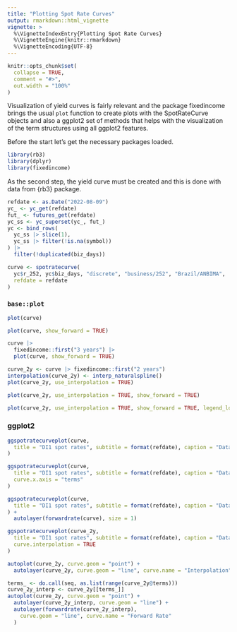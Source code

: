 ```yaml
---
title: "Plotting Spot Rate Curves"
output: rmarkdown::html_vignette
vignette: >
  %\VignetteIndexEntry{Plotting Spot Rate Curves}
  %\VignetteEngine{knitr::rmarkdown}
  %\VignetteEncoding{UTF-8}
---
```


```r
knitr::opts_chunk$set(
  collapse = TRUE,
  comment = "#>",
  out.width = "100%"
)
```

Visualization of yield curves is fairly relevant and the package fixedincome brings the usual
`plot` function to create plots with the SpotRateCurve objects and also a ggplot2 set of methods
that helps with the visualization of the term structures using all ggplot2 features.

Before the start let's get the necessary packages loaded.

```r
library(rb3)
library(dplyr)
library(fixedincome)
```

As the second step, the yield curve must be created and this is done with data from {rb3} package.

```r
refdate <- as.Date("2022-08-09")
yc_ <- yc_get(refdate)
fut_ <- futures_get(refdate)
yc_ss <- yc_superset(yc_, fut_)
yc <- bind_rows(
  yc_ss |> slice(1),
  yc_ss |> filter(!is.na(symbol))
) |>
  filter(!duplicated(biz_days))

curve <- spotratecurve(
  yc$r_252, yc$biz_days, "discrete", "business/252", "Brazil/ANBIMA",
  refdate = refdate
)
```

### `base::plot`
```r
plot(curve)
```

```r
plot(curve, show_forward = TRUE)
```

```r
curve |>
  fixedincome::first("3 years") |>
  plot(curve, show_forward = TRUE)
```

```r
curve_2y <- curve |> fixedincome::first("2 years")
interpolation(curve_2y) <- interp_naturalspline()
plot(curve_2y, use_interpolation = TRUE)
```

```r
plot(curve_2y, use_interpolation = TRUE, show_forward = TRUE)
```

```r
plot(curve_2y, use_interpolation = TRUE, show_forward = TRUE, legend_location = "bottomleft")
```

### ggplot2

```r
ggspotratecurveplot(curve,
  title = "DI1 spot rates", subtitle = format(refdate), caption = "Data from {rb3} package"
)
```

```r
ggspotratecurveplot(curve,
  title = "DI1 spot rates", subtitle = format(refdate), caption = "Data from {rb3} package",
  curve.x.axis = "terms"
)
```

```r
ggspotratecurveplot(curve,
  title = "DI1 spot rates", subtitle = format(refdate), caption = "Data from {rb3} package"
) +
  autolayer(forwardrate(curve), size = 1)
```

```r
ggspotratecurveplot(curve_2y,
  title = "DI1 spot rates", subtitle = format(refdate), caption = "Data from {rb3} package",
  curve.interpolation = TRUE
)
```

```r
autoplot(curve_2y, curve.geom = "point") +
  autolayer(curve_2y, curve.geom = "line", curve.name = "Interpolation", curve.interpolation = TRUE)
```

```r
terms_ <- do.call(seq, as.list(range(curve_2y@terms)))
curve_2y_interp <- curve_2y[[terms_]]
autoplot(curve_2y, curve.geom = "point") +
  autolayer(curve_2y_interp, curve.geom = "line") +
  autolayer(forwardrate(curve_2y_interp),
    curve.geom = "line", curve.name = "Forward Rate"
  )
```
